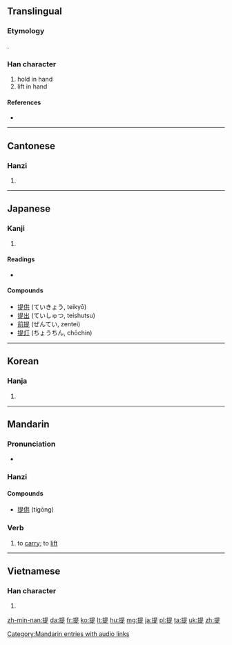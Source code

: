 ==Translingual==
{{stroke order|strokes=12}}
{{stroke order|type=animate}}
===Etymology===
{{Han compound|手|alt1=扌|t1=hand|是|ls=psc|c1=s|c2=p}}.

===Han character===
{{Han char|rn=64|rad=手|as=09|sn=12|four=5608<sub>1</sub>|canj=手日一人 (QAMO)|ids=⿰[[扌]][[是]]}}

# hold in hand
# lift in hand

====References====
* {{Han ref|kx=0441.220|dkj=12344|dj=0792.170|hdz=31915.020|uh=63D0|ud=25552|bh=B4A3|bd=46243}}

----

==Cantonese==

===Hanzi===
{{yue-hanzi|jyut=tai4|y=tai4}}

# {{defn|lang=yue|sort=手09}}

----

==Japanese==

===Kanji===
{{ja-kanji|grade=5|rs=手09}}

# {{defn|lang=ja|sort=手09}}

====Readings====
* {{ja-readings|on=[[てい]] (tei), [[だい]] (dai)|kun=[[さげる]] (sageru)}}

====Compounds====
* [[提供]] (ていきょう, teikyō)
* [[提出]] (ていしゅつ, teishutsu)
* [[前提]] (ぜんてい, zentei)
* [[提灯]] (ちょうちん, chōchin)
----

==Korean==

===Hanja===
{{ko-hanja|hangeul=[[제]], [[시]]|eumhun=끌다, 거느리다 |rv=je, si|mr=che, si|y=cey, si}}

# {{defn|lang=ko|sort=手09}}

----

==Mandarin==

===Pronunciation===
* {{audio|zh-tí.ogg|audio|lang=cmn}}

===Hanzi===
{{cmn-hanzi|pin=[[tí]] ([[ti2]])|wg=t'i<sup>2</sup>}}

====Compounds====
* [[提供]] (tígōng)
===Verb===
{{cmn-verb|ts|pin=tí|pint=ti2}}

#to [[carry]]; to [[lift]]

[[Category:Mandarin entries with audio links]]

----

==Vietnamese==

===Han character===
{{vi-hantu|[[đề]], [[đè]], [[dè]], [[rề]], [[chặn]], [[chẵn]], [[chề]], [[dề]], [[nhè]], [[re]], [[rè]]|rs=手09}}

# {{defn|lang=vi|sort=手09}}

[[zh-min-nan:提]]
[[da:提]]
[[fr:提]]
[[ko:提]]
[[lt:提]]
[[hu:提]]
[[mg:提]]
[[ja:提]]
[[pl:提]]
[[ta:提]]
[[uk:提]]
[[zh:提]]